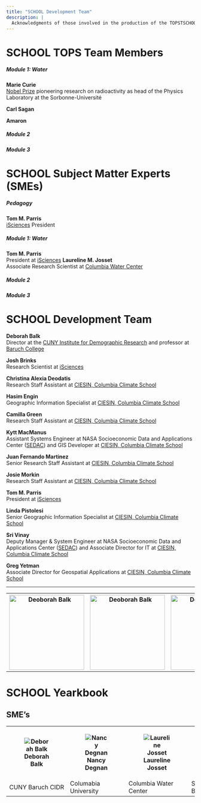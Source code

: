 ```yaml
---
title: "SCHOOL Development Team"
description: |
  Acknowledgments of those involved in the production of the TOPSTSCHOOL Modules
---
```

# SCHOOL TOPS Team Members
##### Module 1: Water
**Marie Curie**\
[Nobel Prize](https://www.nobelprize.org/prizes/physics/1903/marie-curie/biographical/) pioneering research on radioactivity as head of the Physics Laboratory at the Sorbonne-Université

**Carl Sagan**

**Amaron**

##### Module 2
##### Module 3

# SCHOOL Subject Matter Experts (SMEs)
##### Pedagogy
**Tom M. Parris**\
[iSciences](https://www.isciences.com/) President

##### Module 1: Water
**Tom M. Parris**\
President at [iSciences](https://www.isciences.com/) 
**Laureline M. Josset**\
Associate Research Scientist at [Columbia Water Center](https://water.columbia.edu/)

##### Module 2
##### Module 3

# SCHOOL Development Team
**Deborah Balk **\
Director at the [CUNY Institute for Demographic Research](https://www.cuny.edu/about/centers-and-institutes/demographic-research/) and professor at [Baruch College](https://www.baruch.cuny.edu/)

**Josh Brinks **\
Research Scientist at [iSciences](https://www.isciences.com/) 

**Christina Alexia Deodatis **\
Research Staff Assistant at [CIESIN, Columbia Climate School](https://www.ciesin.columbia.edu/index.html)

**Hasim Engin **\
Geographic Information Specialist at [CIESIN, Columbia Climate School](https://www.ciesin.columbia.edu/index.html)

**Camilla Green**\
Research Staff Assistant at [CIESIN, Columbia Climate School](https://www.ciesin.columbia.edu/index.html)

**Kytt MacManus**\
Assistant Systems Engineer at NASA Socioeconomic Data and Applications Center $($[SEDAC](https://sedac.ciesin.columbia.edu/)$)$ and GIS Developer at [CIESIN, Columbia Climate School](https://www.ciesin.columbia.edu/index.html)

**Juan Fernando Martinez**\
Senior Research Staff Assistant at [CIESIN, Columbia Climate School](https://www.ciesin.columbia.edu/index.html)

**Josie Morkin **\
Research Staff Assistant at [CIESIN, Columbia Climate School](https://www.ciesin.columbia.edu/index.html)

**Tom M. Parris**\
President at [iSciences](https://www.isciences.com/) 

**Linda Pistolesi **\
Senior Geographic Information Specialist at [CIESIN, Columbia Climate School](https://www.ciesin.columbia.edu/index.html)

**Sri Vinay **\
Deputy Manager & System Engineer at NASA Socioeconomic Data and Applications Center $($[SEDAC](https://sedac.ciesin.columbia.edu/)$)$ and Associate Director for IT at [CIESIN, Columbia Climate School](https://www.ciesin.columbia.edu/index.html)

**Greg Yetman **\
Associate Director for Geospatial Applications at [CIESIN, Columbia Climate School](https://www.ciesin.columbia.edu/index.html)



<hr>
<table>
  <tr>
    <th><img src="./images/SME/Balk_headshot.png" alt="Deoborah Balk" width="200"/></th>
    <th><img src="./images/SME/Balk_headshot.png" alt="Deoborah Balk" width="200"/></th>
    <th><img src="./images/SME/Balk_headshot.png" alt="Deoborah Balk" width="200"/></th>
    <th><img src="./images/SME/Balk_headshot.png" alt="Deoborah Balk" width="200"/></th>
    <th><img src="./images/SME/Balk_headshot.png" alt="Deoborah Balk" width="200"/></th>
  </tr>
</table>

# SCHOOL Yearkbook
## SME's
<table>
  <tr>
    <th>![Deborah Balk](images/SME/Balk_headshot3.png)</th>
    <th>![Nancy Degnan](images/SME/Degman_headshot3.png)</th>
    <th>![Laureline Josset](images/SME/Josset_headshot3.png)</th>
    <th>![Ryan Meade](images/SME/Meade_headshot3.png)</th>
    <th>![Thomas Parris](images/SME/Parris_headshot3.png)</th>
  </tr>
  <tr>
    <td>CUNY Baruch CIDR</td>
    <td>Columabia University</td>
    <td>Columbia Water Center</td>
    <td>SUNY Binghampton</td>
    <td>iScience</td>
  </tr>
  
</table>


